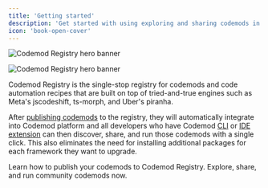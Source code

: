 ```yaml
---
title: 'Getting started'
description: 'Get started with using exploring and sharing codemods in Codemod Registry.'
icon: 'book-open-cover'
---
```


<img
  className="block dark:hidden"
  src="/images/codemod-registry/codemod-registry-light.svg"
  alt="Codemod Registry hero banner"
/>

<img
  className="hidden dark:block"
  src="/images/codemod-registry/codemod-registry-dark.svg"
  alt="Codemod Registry hero banner"
/>

Codemod Registry is the single-stop registry for codemods and code automation recipes that are built on top of tried-and-true engines such as Meta's jscodeshift, ts-morph, and Uber's piranha.

After [publishing codemods](/codemod-registry/publishing-codemods) to the registry, they will automatically integrate into Codemod platform and all developers who have Codemod [CLI](/deploying-codemods/cli-overview) or [IDE extension](/deploying-codemods/vsce) can then discover, share, and run those codemods with a single click. This also eliminates the need for installing additional packages for each framework they want to upgrade.

<CardGroup cols={2}>
  <Card title="Publishing Codemods" icon="grid-2-plus" href="/codemod-registry/publishing-codemods">
    Learn how to publish your codemods to Codemod Registry.
  </Card>
  <Card title="Explore Codemod Registry" icon="arrow-up-right-from-square" href="https://go.codemod.com/registry">
    Explore, share, and run community codemods now.
  </Card>
</CardGroup>
